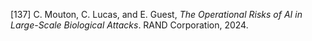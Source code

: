 \[137\]	C. Mouton, C. Lucas, and E. Guest, *The Operational Risks of AI in Large-Scale Biological Attacks*. RAND Corporation, 2024\.
